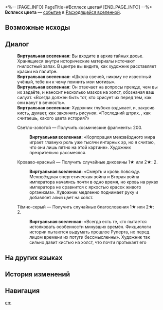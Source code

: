 <%-- [PAGE_INFO]
PageTitle=#Всплеск цвета#
[END_PAGE_INFO] --%>
{{Дополнить}}
{{ВВ Событие Инфобокс
|id                 = 22601
|Название           = 
|Изображение        = Событие ВВ Торговец.png
|Испытание_в_вв     = 
|Испытание_в_рое    = 
|Испытание_в_зиш    = 
|Испытание_в_рв     = Неизвестно
|Испытание_в_облнеп = 
|Требования         = 
|Пред               = 
|След               = 
|Упоминания         = 
|Порядок            = 
|Порядок_рв         = 108
}}
'''Всплеск цвета''' — [[Расходящаяся вселенная/События|событие]] в [[Расходящаяся вселенная|Расходящейся вселенной]].

==Возможные исходы==
{{Возможные исходы
|Выбор_1 = Светло-золотой
|Результат_1 = Получить космические фрагменты: 200.

|Выбор_2 = Кроваво-красный
|Результат_2 = Получить случайные диковины 1★ или 2★: 2.

|Выбор_3 = Тёмно-серый
|Результат_3 = Получить случайные благословения 1★ или 2★: 2.
}}

==Диалог==
{{Диалог Начало}}
:'''Виртуальная вселенная:''' Вы входите в архив тайных досье. Хранящиеся внутри исторические материалы источают гнилостный запах. В центре вы видите, как художник расставляет краски на палитре.
:'''Виртуальная вселенная:''' «Школа свечей, никому не известный учёный, тебе ни к чему помнить мои мотивы».
:'''Виртуальная вселенная:''' Он отвечает на вопросы прежде, чем вы их задаёте, и наносит несколько мазков на холст, обозначая ваш силуэт. «Всегда должен быть тот, кто срисует их перед тем, как они канут в вечность».
:'''Виртуальная вселенная:''' Художник глубоко вздыхает, и, закусив кисть, думает, как закончить рисунок. «Последний штрих. {{MC|ж=Безымянная|м=Безымянный}}, как считаешь, какого цвета история?»
:{{Диалог|Звезда}} Светло-золотой &mdash; Получить космические фрагменты: 200.
::'''Виртуальная вселенная:''' «Корпорация межзвёздного мира играет главную роль уже тысячи янтарных эр, но я считаю, что они лишь пятно на этой картине». Художник презрительно рассмеялся.
:{{Диалог|Звезда}} Кроваво-красный &mdash; Получить случайные диковины 1★ или 2★: 2.
::'''Виртуальная вселенная:''' «Смерть и кровь повсюду. Межзвёздная энергетическая война и Вторая война императора начались почти в одно время, но кровь на руках императора не сравнится с яркостью красок живого организма». Художник медленно поднимает руку и добавляет алый цвет на холст.
:{{Диалог|Звезда}} Тёмно-серый &mdash; Получить случайные благословения 1★ или 2★: 2.
::'''Виртуальная вселенная:''' «Всегда есть те, кто пытается истолковать особенности минувших времён. Фикциологи истории пытаются выдумать прошлое Руперта, но перед лицом времени их потуги бессмысленны». Художник так сильно давит кистью на холст, что почти протыкает его
{{Диалог Конец}}

==На других языках==
{{На других языках
|en   = A Dash of Color
|zhs  = 一抹色彩
|zht  = 一抹色彩
|ja   = {{Rubi|一抹|いちまつ}}の{{Rubi|色彩|しきさい}}
|ko   = 일말의 색
|es   = Una pizca de color
|fr   = Une touche de couleur
|ru   = Всплеск цвета
|th   = แต้มหนึ่งสีสัน
|vi   = Vệt Màu
|de   = Ein Hauch von Farbe
|id   = Secercah Warna
|pt   = Uma Pitada de Cor
}}

==История изменений==
{{История изменений|null}}

==Навигация==
{{События ВВ Навбокс}}

[[en:]]